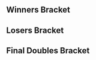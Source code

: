 {{DISPLAYTITLE:Smash 'N' Splash 2: ''Melee'' Doubles Bracket}}{{SetGame|melee}}
{{tabs static
|name1=Overview
|link1=Smash 'N' Splash/2/Melee
|name2=Singles Round 1 Pools
|link2=Smash 'N' Splash/2/Melee/Singles Round 1 Pools
|name3=Singles Round 2 Pools
|link3=Smash 'N' Splash/2/Melee/Singles Round 2 Pools
|name4=Singles Bracket
|link4=Smash 'N' Splash/2/Melee/Singles Bracket
|name5=Doubles Pools
|link5=Smash 'N' Splash/2/Melee/Doubles Pools
|name6=Doubles Bracket
|link6=Smash 'N' Splash/2/Melee/Doubles Bracket
|This=6
}}
==Winners Bracket==
{{2SEDoublesBracket
|r1m1t1p1=Westballz |r1m1t1p1flag=us
|r1m1t1p2=Wizzrobe |r1m1t1p2flag=us |r1m1t1score=0
|r1m1t2p1=S2J |r1m1t2p1flag=us
|r1m1t2p2=Shroomed |r1m1t2p2flag=us |r1m1t2score=3
|r1m1win=2
|r1m1t1p1char1=fox |r1m1t1p1stock1=0 |r1m1t1p2char1=cf |r1m1t1p2stock1=0
|r1m1t2p1char1=cf |r1m1t2p1stock1=2 |r1m1t2p2char1=sheik |r1m1t2p2stock1=2 |r1m1win1=2 |r1m1stage1=Battlefield
|r1m1t1p1char2=fox |r1m1t1p1stock2=0 |r1m1t1p2char2=cf |r1m1t1p2stock2=0
|r1m1t2p1char2=cf |r1m1t2p1stock2=1 |r1m1t2p2char2=sheik |r1m1t2p2stock2=2 |r1m1win2=2 |r1m1stage2=Final Destination
|r1m1t1p1char3=falco |r1m1t1p1stock3=0 |r1m1t1p2char3=cf |r1m1t1p2stock3=0
|r1m1t2p1char3=cf |r1m1t2p1stock3=1 |r1m1t2p2char3=sheik |r1m1t2p2stock3=2 |r1m1win3=2 |r1m1stage3=Final Destination
|r1m1t1p1char4= |r1m1t1p1stock4= |r1m1t1p2char4= |r1m1t1p2stock4=
|r1m1t2p1char4= |r1m1t2p1stock4= |r1m1t2p2char4= |r1m1t2p2stock4= |r1m1win4= |r1m1stage4=
|r1m1t1p1char5= |r1m1t1p1stock5= |r1m1t1p2char5= |r1m1t1p2stock5=
|r1m1t2p1char5= |r1m1t2p1stock5= |r1m1t2p2char5= |r1m1t2p2stock5= |r1m1win5= |r1m1stage5=
|r1m1date=
|r1m1finished=
|r1m1details={{BracketMatchDetails|comment=|preview=|lrthread=|vod=https://youtu.be/w-R8tjhHCTQ|interview=|recap=}}
}}

{{2SEDoublesBracket
|hideroundtitles=true

|r1m1t1p1=Mew2King |r1m1t1p1flag=us
|r1m1t1p2=Prince Abu |r1m1t1p2flag=us |r1m1t1score=3
|r1m1t2p1=SFAT |r1m1t2p1flag=us
|r1m1t2p2=Duck |r1m1t2p2flag=us |r1m1t2score=0
|r1m1win=1
|r1m1t1p1char1=sheik |r1m1t1p1stock1=1 |r1m1t1p2char1=puff |r1m1t1p2stock1=1
|r1m1t2p1char1=fox |r1m1t2p1stock1=0 |r1m1t2p2char1=samus |r1m1t2p2stock1=0 |r1m1win1=1 |r1m1stage1=Battlefield
|r1m1t1p1char2=sheik |r1m1t1p1stock2=0 |r1m1t1p2char2=puff |r1m1t1p2stock2=1
|r1m1t2p1char2=fox |r1m1t2p1stock2=0 |r1m1t2p2char2=samus |r1m1t2p2stock2=0 |r1m1win2=1 |r1m1stage2=Final Destination
|r1m1t1p1char3=sheik |r1m1t1p1stock3=1 |r1m1t1p2char3=puff |r1m1t1p2stock3=1
|r1m1t2p1char3=fox |r1m1t2p1stock3=0 |r1m1t2p2char3=samus |r1m1t2p2stock3=0 |r1m1win3=1 |r1m1stage3=Final Destination
|r1m1t1p1char4= |r1m1t1p1stock4= |r1m1t1p2char4= |r1m1t1p2stock4=
|r1m1t2p1char4= |r1m1t2p1stock4= |r1m1t2p2char4= |r1m1t2p2stock4= |r1m1win4= |r1m1stage4=
|r1m1t1p1char5= |r1m1t1p1stock5= |r1m1t1p2char5= |r1m1t1p2stock5=
|r1m1t2p1char5= |r1m1t2p1stock5= |r1m1t2p2char5= |r1m1t2p2stock5= |r1m1win5= |r1m1stage5=
|r1m1date=
|r1m1finished=
|r1m1details={{BracketMatchDetails|comment=|preview=|lrthread=|vod=https://youtu.be/dqo5De5e9D8|interview=|recap=}}
}}
==Losers Bracket==
{{8DEDoublesLBracketSmwA
|tourneylink=Smash 'N' Splash/2/Melee
|tourneyname=Smash 'N' Splash
|l1placement=7-8
|l2placement=5-6
|column-width=160

<!-- ROUND 1 -->
|l1m1t1p1=ORLY |l1m1t1p1flag=us
|l1m1t1p2=Drephen |l1m1t1p2flag=us |l1m1t1score=0
|l1m1t2p1=Swedish Delight |l1m1t2p1flag=us
|l1m1t2p2=n0ne |l1m1t2p2flag=ni |l1m1t2score=3
|l1m1win=2
|l1m1t1p1char1=cf |l1m1t1p1stock1=0 |l1m1t1p2char1=sheik |l1m1t1p2stock1=0
|l1m1t2p1char1=sheik |l1m1t2p1stock1=2 |l1m1t2p2char1=cf |l1m1t2p2stock1=2 |l1m1win1=2 |l1m1stage1=Battlefield
|l1m1t1p1char2=cf |l1m1t1p1stock2=0 |l1m1t1p2char2=sheik |l1m1t1p2stock2=0
|l1m1t2p1char2=sheik |l1m1t2p1stock2=2 |l1m1t2p2char2=cf |l1m1t2p2stock2=1 |l1m1win2=2 |l1m1stage2=Dream Land
|l1m1t1p1char3=cf |l1m1t1p1stock3=0 |l1m1t1p2char3=sheik |l1m1t1p2stock3=0
|l1m1t2p1char3=sheik |l1m1t2p1stock3=2 |l1m1t2p2char3=cf |l1m1t2p2stock3=3 |l1m1win3=2 |l1m1stage3=Dream Land
|l1m1t1p1char4= |l1m1t1p1stock4= |l1m1t1p2char4= |l1m1t1p2stock4=
|l1m1t2p1char4= |l1m1t2p1stock4= |l1m1t2p2char4= |l1m1t2p2stock4= |l1m1win4= |l1m1stage4=
|l1m1t1p1char5= |l1m1t1p1stock5= |l1m1t1p2char5= |l1m1t1p2stock5=
|l1m1t2p1char5= |l1m1t2p1stock5= |l1m1t2p2char5= |l1m1t2p2stock5= |l1m1win5= |l1m1stage5=
|l1m1date=
|l1m1finished=
|l1m1details={{BracketMatchDetails|comment=|preview=|lrthread=|vod=https://youtu.be/jlBuon0S3Fo|interview=|recap=}}

|l1m2t1p1=Kira |l1m2t1p1flag=us
|l1m2t1p2=Captain Faceroll |l1m2t1p2flag=us |l1m2t1score=0
|l1m2t2p1=Wobbles |l1m2t2p1flag=us
|l1m2t2p2=Hungrybox |l1m2t2p2flag=us |l1m2t2score=3
|l1m2win=2
|l1m2t1p1char1=fox |l1m2t1p1stock1=0 |l1m2t1p2char1=sheik |l1m2t1p2stock1=0
|l1m2t2p1char1=ic |l1m2t2p1stock1=1 |l1m2t2p2char1=puff |l1m2t2p2stock1=3 |l1m2win1=2 |l1m2stage1=Battlefield
|l1m2t1p1char2=fox |l1m2t1p1stock2=0 |l1m2t1p2char2=sheik |l1m2t1p2stock2=0
|l1m2t2p1char2=ic |l1m2t2p1stock2=1 |l1m2t2p2char2=puff |l1m2t2p2stock2=2 |l1m2win2=2 |l1m2stage2=Pokémon Stadium
|l1m2t1p1char3=fox |l1m2t1p1stock3=0 |l1m2t1p2char3=sheik |l1m2t1p2stock3=0
|l1m2t2p1char3=ic |l1m2t2p1stock3=1 |l1m2t2p2char3=puff |l1m2t2p2stock3=2 |l1m2win3=2 |l1m2stage3=Pokémon Stadium
|l1m2t1p1char4= |l1m2t1p1stock4= |l1m2t1p2char4= |l1m2t1p2stock4=
|l1m2t2p1char4= |l1m2t2p1stock4= |l1m2t2p2char4= |l1m2t2p2stock4= |l1m2win4= |l1m2stage4=
|l1m2t1p1char5= |l1m2t1p1stock5= |l1m2t1p2char5= |l1m2t1p2stock5=
|l1m2t2p1char5= |l1m2t2p1stock5= |l1m2t2p2char5= |l1m2t2p2stock5= |l1m2win5= |l1m2stage5=
|l1m2date=
|l1m2finished=
|l1m2details={{BracketMatchDetails|comment=|preview=|lrthread=|vod=https://youtu.be/O9YXQtHAQNY|interview=|recap=}}

<!-- ROUND 2 -->
|l2m1t1p1=Westballz |l2m1t1p1flag=us
|l2m1t1p2=Wizzrobe |l2m1t1p2flag=us |l2m1t1score=3
|l2m1t2p1=Swedish Delight |l2m1t2p1flag=us
|l2m1t2p2=n0ne |l2m1t2p2flag=ni |l2m1t2score=2
|l2m1win=1
|l2m1t1p1char1=fox |l2m1t1p1stock1=1 |l2m1t1p2char1=cf |l2m1t1p2stock1=2
|l2m1t2p1char1=sheik |l2m1t2p1stock1=0 |l2m1t2p2char1=cf |l2m1t2p2stock1=0 |l2m1win1=1 |l2m1stage1=Battlefield
|l2m1t1p1char2=fox |l2m1t1p1stock2=0 |l2m1t1p2char2=cf |l2m1t1p2stock2=0
|l2m1t2p1char2=sheik |l2m1t2p1stock2=1 |l2m1t2p2char2=cf |l2m1t2p2stock2=2 |l2m1win2=2 |l2m1stage2=Dream Land
|l2m1t1p1char3=fox |l2m1t1p1stock3=0 |l2m1t1p2char3=cf |l2m1t1p2stock3=0
|l2m1t2p1char3=sheik |l2m1t2p1stock3=2 |l2m1t2p2char3=cf |l2m1t2p2stock3=1 |l2m1win3=2 |l2m1stage3=Final Destination
|l2m1t1p1char4=fox |l2m1t1p1stock4=1 |l2m1t1p2char4=cf |l2m1t1p2stock4=1
|l2m1t2p1char4=sheik |l2m1t2p1stock4=0 |l2m1t2p2char4=cf |l2m1t2p2stock4=0 |l2m1win4=1 |l2m1stage4=Pokémon Stadium
|l2m1t1p1char5=fox |l2m1t1p1stock5=2 |l2m1t1p2char5=cf |l2m1t1p2stock5=1
|l2m1t2p1char5=sheik |l2m1t2p1stock5=0 |l2m1t2p2char5=cf |l2m1t2p2stock5=0 |l2m1win5=1 |l2m1stage5=Battlefield
|l2m1date=
|l2m1finished=
|l2m1details={{BracketMatchDetails|comment=|preview=|lrthread=|vod=https://youtu.be/tsBlJz0wZ5g|interview=|recap=}}

|l2m2t1p1=SFAT |l2m2t1p1flag=us
|l2m2t1p2=Duck |l2m2t1p2flag=us |l2m2t1score=3
|l2m2t2p1=Wobbles |l2m2t2p1flag=us
|l2m2t2p2=Hungrybox |l2m2t2p2flag=us |l2m2t2score=2
|l2m2win=1
|l2m2t1p1char1=fox |l2m2t1p1stock1=2 |l2m2t1p2char1=samus |l2m2t1p2stock1=2
|l2m2t2p1char1=ic |l2m2t2p1stock1=0 |l2m2t2p2char1=puff |l2m2t2p2stock1=0 |l2m2win1=1 |l2m2stage1=Battlefield
|l2m2t1p1char2=fox |l2m2t1p1stock2=0 |l2m2t1p2char2=samus |l2m2t1p2stock2=0
|l2m2t2p1char2=ic |l2m2t2p1stock2=2 |l2m2t2p2char2=puff |l2m2t2p2stock2=2 |l2m2win2=2 |l2m2stage2=Final Destination
|l2m2t1p1char3=fox |l2m2t1p1stock3=2 |l2m2t1p2char3=samus |l2m2t1p2stock3=2
|l2m2t2p1char3=ic |l2m2t2p1stock3=0 |l2m2t2p2char3=puff |l2m2t2p2stock3=0 |l2m2win3=1 |l2m2stage3=Pokémon Stadium
|l2m2t1p1char4=fox |l2m2t1p1stock4=0 |l2m2t1p2char4=samus |l2m2t1p2stock4=0
|l2m2t2p1char4=ic |l2m2t2p1stock4=0 |l2m2t2p2char4=puff |l2m2t2p2stock4=1 |l2m2win4=2 |l2m2stage4=Dream Land
|l2m2t1p1char5=fox |l2m2t1p1stock5=1 |l2m2t1p2char5=samus |l2m2t1p2stock5=1
|l2m2t2p1char5=ic |l2m2t2p1stock5=0 |l2m2t2p2char5=puff |l2m2t2p2stock5=0 |l2m2win5=1 |l2m2stage5=Dream Land
|l2m2date=
|l2m2finished=
|l2m2details={{BracketMatchDetails|comment=|preview=|lrthread=|vod=https://youtu.be/s7JWPCC7Shg|interview=|recap=}}
}}
<onlyinclude>
==Final Doubles Bracket==
{{DEFinalDoublesSmwBracket
|tourneylink=Smash 'N' Splash/2/Melee
|tourneyname=Smash 'N' Splash
|l1placement=4
|r2placement=3
|r3loserplacement=2
|r3winnerplacement=1

<!-- WINNERS FINALS -->
|r1m1t1p1=S2J |r1m1t1p1flag=us
|r1m1t1p2=Shroomed |r1m1t1p2flag=us |r1m1t1score=3
|r1m1t2p1=Mew2King |r1m1t2p1flag=us
|r1m1t2p2=Prince Abu |r1m1t2p2flag=us |r1m1t2score=0
|r1m1win=1
|r1m1t1p1char1=cf |r1m1t1p1stock1=1 |r1m1t1p2char1=sheik |r1m1t1p2stock1=2
|r1m1t2p1char1=sheik |r1m1t2p1stock1=0 |r1m1t2p2char1=puff |r1m1t2p2stock1=0 |r1m1win1=1 |r1m1stage1=Final Destination
|r1m1t1p1char2=cf |r1m1t1p1stock2=0 |r1m1t1p2char2=sheik |r1m1t1p2stock2=1
|r1m1t2p1char2=sheik |r1m1t2p1stock2=0 |r1m1t2p2char2=puff |r1m1t2p2stock2=0 |r1m1win2=1 |r1m1stage2=Battlefield
|r1m1t1p1char3=cf |r1m1t1p1stock3=3 |r1m1t1p2char3=sheik |r1m1t1p2stock3=2
|r1m1t2p1char3=fox |r1m1t2p1stock3=0 |r1m1t2p2char3=puff |r1m1t2p2stock3=0 |r1m1win3=1 |r1m1stage3=Dream Land
|r1m1t1p1char4= |r1m1t1p1stock4= |r1m1t1p2char4= |r1m1t1p2stock4=
|r1m1t2p1char4= |r1m1t2p1stock4= |r1m1t2p2char4= |r1m1t2p2stock4= |r1m1win4= |r1m1stage4=
|r1m1t1p1char5= |r1m1t1p1stock5= |r1m1t1p2char5= |r1m1t1p2stock5=
|r1m1t2p1char5= |r1m1t2p1stock5= |r1m1t2p2char5= |r1m1t2p2stock5= |r1m1win5= |r1m1stage5=
|r1m1date=
|r1m1finished=
|r1m1details={{BracketMatchDetails|comment=|preview=|lrthread=|vod=https://youtu.be/9c0OYcGmtEU|interview=|recap=}}

<!-- LOSERS SEMIS -->
|l1m1t1p1=Westballz |l1m1t1p1flag=us
|l1m1t1p2=Wizzrobe |l1m1t1p2flag=us |l1m1t1score=3
|l1m1t2p1=SFAT |l1m1t2p1flag=us
|l1m1t2p2=Duck |l1m1t2p2flag=us |l1m1t2score=0
|l1m1win=1
|l1m1t1p1char1=fox |l1m1t1p1stock1=1 |l1m1t1p2char1=cf |l1m1t1p2stock1=2
|l1m1t2p1char1=fox |l1m1t2p1stock1=0 |l1m1t2p2char1=samus |l1m1t2p2stock1=0 |l1m1win1=1 |l1m1stage1=Battlefield
|l1m1t1p1char2=fox |l1m1t1p1stock2=1 |l1m1t1p2char2=cf |l1m1t1p2stock2=1
|l1m1t2p1char2=fox |l1m1t2p1stock2=0 |l1m1t2p2char2=samus |l1m1t2p2stock2=0 |l1m1win2=1 |l1m1stage2=Dream Land
|l1m1t1p1char3=fox |l1m1t1p1stock3=0 |l1m1t1p2char3=cf |l1m1t1p2stock3=1
|l1m1t2p1char3=fox |l1m1t2p1stock3=0 |l1m1t2p2char3=samus |l1m1t2p2stock3=0 |l1m1win3=1 |l1m1stage3=Dream Land
|l1m1t1p1char4= |l1m1t1p1stock4= |l1m1t1p2char4= |l1m1t1p2stock4=
|l1m1t2p1char4= |l1m1t2p1stock4= |l1m1t2p2char4= |l1m1t2p2stock4= |l1m1win4= |l1m1stage4=
|l1m1t1p1char5= |l1m1t1p1stock5= |l1m1t1p2char5= |l1m1t1p2stock5=
|l1m1t2p1char5= |l1m1t2p1stock5= |l1m1t2p2char5= |l1m1t2p2stock5= |l1m1win5= |l1m1stage5=
|l1m1date=
|l1m1finished=
|l1m1details={{BracketMatchDetails|comment=|preview=|lrthread=|vod=https://youtu.be/5LPKyS4EaLM|interview=|recap=}}

<!-- LOSERS FINALS -->
|r2m1t1p1=Mew2King |r2m1t1p1flag=us
|r2m1t1p2=Prince Abu |r2m1t1p2flag=us |r2m1t1score=0
|r2m1t2p1=Westballz |r2m1t2p1flag=us
|r2m1t2p2=Wizzrobe |r2m1t2p2flag=us |r2m1t2score=3
|r2m1win=2
|r2m1t1p1char1=sheik |r2m1t1p1stock1=0 |r2m1t1p2char1=puff |r2m1t1p2stock1=0
|r2m1t2p1char1=fox |r2m1t2p1stock1=1 |r2m1t2p2char1=cf |r2m1t2p2stock1=1 |r2m1win1=2 |r2m1stage1=Battlefield
|r2m1t1p1char2=sheik |r2m1t1p1stock2=0 |r2m1t1p2char2=puff |r2m1t1p2stock2=0
|r2m1t2p1char2=fox |r2m1t2p1stock2=1 |r2m1t2p2char2=cf |r2m1t2p2stock2=1 |r2m1win2=2 |r2m1stage2=Dream Land
|r2m1t1p1char3=sheik |r2m1t1p1stock3=0 |r2m1t1p2char3=puff |r2m1t1p2stock3=0
|r2m1t2p1char3=fox |r2m1t2p1stock3=1 |r2m1t2p2char3=cf |r2m1t2p2stock3=1 |r2m1win3=2 |r2m1stage3=Yoshi's Story
|r2m1t1p1char4= |r2m1t1p1stock4= |r2m1t1p2char4= |r2m1t1p2stock4=
|r2m1t2p1char4= |r2m1t2p1stock4= |r2m1t2p2char4= |r2m1t2p2stock4= |r2m1win4= |r2m1stage4=
|r2m1t1p1char5= |r2m1t1p1stock5= |r2m1t1p2char5= |r2m1t1p2stock5=
|r2m1t2p1char5= |r2m1t2p1stock5= |r2m1t2p2char5= |r2m1t2p2stock5= |r2m1win5= |r2m1stage5=
|r2m1date=
|r2m1finished=
|r2m1details={{BracketMatchDetails|comment=|preview=|lrthread=|vod=https://youtu.be/c3odeMY5MeQ|interview=|recap=}}

<!-- GRAND FINALS -->
|r3m1t1p1=S2J |r3m1t1p1flag=us
|r3m1t1p2=Shroomed |r3m1t1p2flag=us |r3m1t1score=3
|r3m1t2p1=Westballz |r3m1t2p1flag=us
|r3m1t2p2=Wizzrobe |r3m1t2p2flag=us |r3m1t2score=2
|r3m1win=1
|r3m1t1p1char1=cf |r3m1t1p1stock1=2 |r3m1t1p2char1=sheik |r3m1t1p2stock1=1
|r3m1t2p1char1=fox |r3m1t2p1stock1=0 |r3m1t2p2char1=cf |r3m1t2p2stock1=0 |r3m1win1=1 |r3m1stage1=Battlefield
|r3m1t1p1char2=cf |r3m1t1p1stock2=0 |r3m1t1p2char2=sheik |r3m1t1p2stock2=0
|r3m1t2p1char2=fox |r3m1t2p1stock2=1 |r3m1t2p2char2=cf |r3m1t2p2stock2=1 |r3m1win2=2 |r3m1stage2=Final Destination
|r3m1t1p1char3=cf |r3m1t1p1stock3=0 |r3m1t1p2char3=sheik |r3m1t1p2stock3=0
|r3m1t2p1char3=fox |r3m1t2p1stock3=2 |r3m1t2p2char3=cf |r3m1t2p2stock3=2 |r3m1win3=2 |r3m1stage3=Pokémon Stadium
|r3m1t1p1char4=cf |r3m1t1p1stock4=2 |r3m1t1p2char4=sheik |r3m1t1p2stock4=2
|r3m1t2p1char4=fox |r3m1t2p1stock4=0 |r3m1t2p2char4=cf |r3m1t2p2stock4=0 |r3m1win4=1 |r3m1stage4=Dream Land
|r3m1t1p1char5=cf |r3m1t1p1stock5=1 |r3m1t1p2char5=sheik |r3m1t1p2stock5=1
|r3m1t2p1char5=fox |r3m1t2p1stock5=0 |r3m1t2p2char5=cf |r3m1t2p2stock5=0 |r3m1win5=1 |r3m1stage5=Battlefield
|r3m1date=
|r3m1finished=
|r3m1details={{BracketMatchDetails|comment=|preview=|lrthread=|vod=https://youtu.be/QXHm2-VJRE4|interview=|recap=}}
}}
</onlyinclude>
